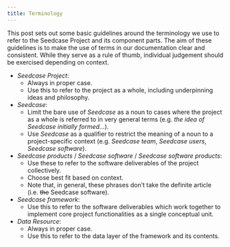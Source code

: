```yaml
---
title: Terminology
---
```


This post sets out some basic guidelines around the terminology we use
to refer to the Seedcase Project and its component parts. The aim of
these guidelines is to make the use of terms in our documentation clear
and consistent. While they serve as a rule of thumb, individual
judgement should be exercised depending on context.

-   *Seedcase Project*:
    -   Always in proper case.
    -   Use this to refer to the project as a whole, including
        underpinning ideas and philosophy.
-   *Seedcase*:
    -   Limit the bare use of *Seedcase* as a noun to cases where the
        project as a whole is referred to in very general terms (e.g.
        *the idea of Seedcase initially formed...*).
    -   Use *Seedcase* as a qualifier to restrict the meaning of a noun
        to a project-specific context (e.g. *Seedcase team*, *Seedcase
        users*, *Seedcase software*).
-   *Seedcase products* / *Seedcase software* / *Seedcase software
    products*:
    -   Use these to refer to the software deliverables of the project
        collectively.
    -   Choose best fit based on context.
    -   Note that, in general, these phrases don't take the definite
        article (i.e. ~~the~~ Seedcase software).
-   *Seedcase framework*:
    -   Use this to refer to the software deliverables which work
        together to implement core project functionalities as a single
        conceptual unit.
-   *Data Resource*:
    -   Always in proper case.
    -   Use this to refer to the data layer of the framework and its
        contents.
